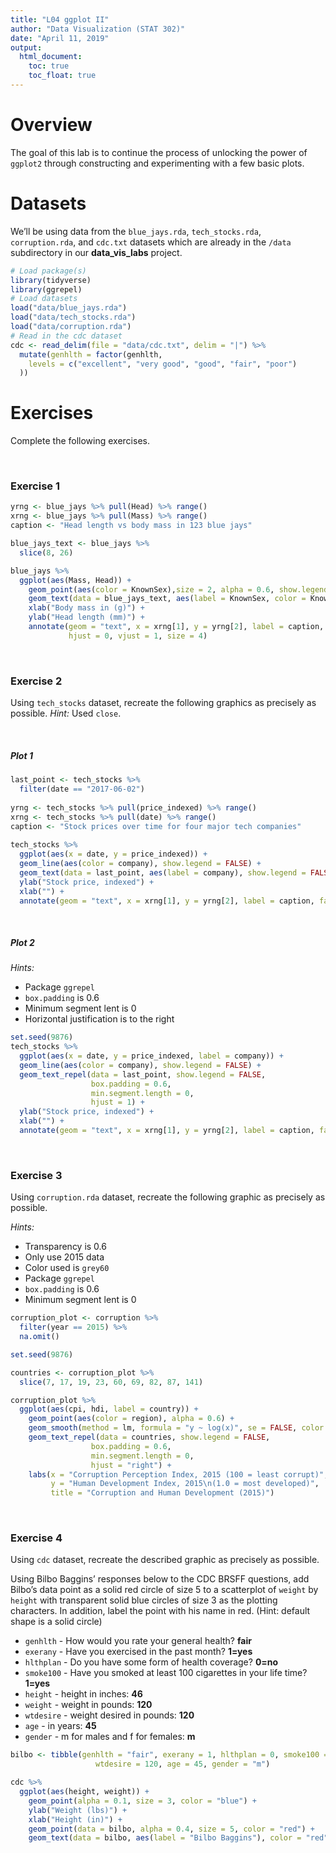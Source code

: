 ```yaml
---
title: "L04 ggplot II"
author: "Data Visualization (STAT 302)"
date: "April 11, 2019"
output:
  html_document:
    toc: true
    toc_float: true
---
```


# Overview

The goal of this lab is to continue the process of unlocking the power of `ggplot2` through constructing and experimenting with a few basic plots.

# Datasets

We'll be using data from the `blue_jays.rda`, `tech_stocks.rda`, `corruption.rda`, and `cdc.txt` datasets which are already in the `/data` subdirectory in our **data_vis_labs** project. 

```r
# Load package(s)
library(tidyverse)
library(ggrepel)
# Load datasets
load("data/blue_jays.rda")
load("data/tech_stocks.rda")
load("data/corruption.rda")
# Read in the cdc dataset
cdc <- read_delim(file = "data/cdc.txt", delim = "|") %>%
  mutate(genhlth = factor(genhlth,
    levels = c("excellent", "very good", "good", "fair", "poor")
  ))
```

# Exercises

Complete the following exercises.

<br>

### Exercise 1

```r
yrng <- blue_jays %>% pull(Head) %>% range()
xrng <- blue_jays %>% pull(Mass) %>% range()
caption <- "Head length vs body mass in 123 blue jays"

blue_jays_text <- blue_jays %>% 
  slice(8, 26)

blue_jays %>% 
  ggplot(aes(Mass, Head)) +
    geom_point(aes(color = KnownSex),size = 2, alpha = 0.6, show.legend = FALSE) +
    geom_text(data = blue_jays_text, aes(label = KnownSex, color = KnownSex), nudge_x = 0.75, show.legend = FALSE) +
    xlab("Body mass in (g)") +
    ylab("Head length (mm)") +
    annotate(geom = "text", x = xrng[1], y = yrng[2], label = caption,
             hjust = 0, vjust = 1, size = 4)
```
<br>

### Exercise 2

Using `tech_stocks` dataset, recreate the following graphics as precisely as possible. *Hint:* Used `close`.

<br>

##### Plot 1
```r
last_point <- tech_stocks %>% 
  filter(date == "2017-06-02")
  
yrng <- tech_stocks %>% pull(price_indexed) %>% range()
xrng <- tech_stocks %>% pull(date) %>% range()
caption <- "Stock prices over time for four major tech companies"
  
tech_stocks %>% 
  ggplot(aes(x = date, y = price_indexed)) +
  geom_line(aes(color = company), show.legend = FALSE) +
  geom_text(data = last_point, aes(label = company), show.legend = FALSE) +
  ylab("Stock price, indexed") +
  xlab("") +
  annotate(geom = "text", x = xrng[1], y = yrng[2], label = caption, family = "serif", hjust = 0, vjust = 1, size = 4)

```
<br>

##### Plot 2

*Hints:*

- Package `ggrepel`
- `box.padding` is 0.6
- Minimum segment lent is 0 
- Horizontal justification is to the right
```r
set.seed(9876)
tech_stocks %>% 
  ggplot(aes(x = date, y = price_indexed, label = company)) +
  geom_line(aes(color = company), show.legend = FALSE) +
  geom_text_repel(data = last_point, show.legend = FALSE,
                  box.padding = 0.6,
                  min.segment.length = 0,
                  hjust = 1) +
  ylab("Stock price, indexed") +
  xlab("") +
  annotate(geom = "text", x = xrng[1], y = yrng[2], label = caption, family = "serif", hjust = 0, vjust = 1, size = 4)
```

<br>

### Exercise 3

Using `corruption.rda` dataset, recreate the following graphic as precisely as possible.

*Hints:*

- Transparency is 0.6
- Only use 2015 data
- Color used is `grey60`
- Package `ggrepel`
- `box.padding` is 0.6
- Minimum segment lent is 0 
```r
corruption_plot <- corruption %>% 
  filter(year == 2015) %>% 
  na.omit()

set.seed(9876)

countries <- corruption_plot %>% 
  slice(7, 17, 19, 23, 60, 69, 82, 87, 141)

corruption_plot %>% 
  ggplot(aes(cpi, hdi, label = country)) +
    geom_point(aes(color = region), alpha = 0.6) +
    geom_smooth(method = lm, formula = "y ~ log(x)", se = FALSE, color = "grey60") +
    geom_text_repel(data = countries, show.legend = FALSE,
                  box.padding = 0.6,
                  min.segment.length = 0,
                  hjust = "right") +
    labs(x = "Corruption Perception Index, 2015 (100 = least corrupt)",
         y = "Human Development Index, 2015\n(1.0 = most developed)",
         title = "Corruption and Human Development (2015)")
```


<br>

### Exercise 4

Using `cdc` dataset, recreate the described graphic as precisely as possible.

Using Bilbo Baggins' responses below to the CDC BRSFF questions, add Bilbo's data point as a solid red circle of size 5 to a scatterplot of `weight` by `height` with transparent solid blue circles of size 3 as the plotting characters. In addition, label the point with his name in red. (Hint: default shape is a solid circle)

* `genhlth` - How would you rate your general health? **fair**
* `exerany` - Have you exercised in the past month? **1=yes**
* `hlthplan` - Do you have some form of health coverage? **0=no**
* `smoke100` - Have you smoked at least 100 cigarettes in your life time? **1=yes** 
* `height` -  height in inches: **46**
* `weight` - weight in pounds: **120**
* `wtdesire` - weight desired in pounds: **120**
* `age` - in years: **45**
* `gender` - m for males and f for females: **m**

```r
bilbo <- tibble(genhlth = "fair", exerany = 1, hlthplan = 0, smoke100 = 1, height = 46, weight = 120,
                   wtdesire = 120, age = 45, gender = "m")

cdc %>% 
  ggplot(aes(height, weight)) +
    geom_point(alpha = 0.1, size = 3, color = "blue") +
    ylab("Weight (lbs)") +
    xlab("Height (in)") +
    geom_point(data = bilbo, alpha = 0.4, size = 5, color = "red") +
    geom_text(data = bilbo, aes(label = "Bilbo Baggins"), color = "red", angle = 90, hjust = -0.1)
```

<br><br>


